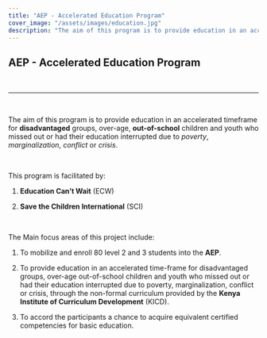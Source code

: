 ---
title: "AEP - Accelerated Education Program"
cover_image: "/assets/images/education.jpg"
description: "The aim of this program is to provide education in an accelerated timeframe for disadvantaged groups, over-age, out-of-school  children and youth who missed out or had their education interrupted due to poverty, marginalization, conflict or crisis"
---

## **AEP - Accelerated Education Program**

<br/>

---

<br/>

The aim of this program is to provide education in an accelerated timeframe for **disadvantaged** groups, over-age, **out-of-school** children and youth who missed out or had their education interrupted due to *poverty*, *marginalization*, *conflict* or *crisis*.

<br/>

This program is facilitated by:

1. **Education Can’t Wait** (ECW)

2. **Save the Children International** (SCI)

<br/>

The Main focus areas of this project include:

1. To mobilize and enroll 80 level 2 and 3 students into the **AEP**.

2. To provide education in an accelerated time-frame for disadvantaged groups, over-age out-of-school children and youth who missed out or had their education interrupted due to poverty, marginalization, conflict or crisis, through the non-formal curriculum provided by the **Kenya Institute of Curriculum Development** (KICD).

3. To accord the participants a chance to acquire equivalent certified competencies for basic education.